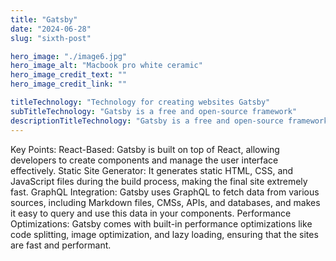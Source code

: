 ```yaml
---
title: "Gatsby"
date: "2024-06-28"
slug: "sixth-post"

hero_image: "./image6.jpg"
hero_image_alt: "Macbook pro white ceramic"
hero_image_credit_text: ""
hero_image_credit_link: ""

titleTechnology: "Technology for creating websites Gatsby"
subTitleTechnology: "Gatsby is a free and open-source framework"
descriptionTitleTechnology: "Gatsby is a free and open-source framework based on React that helps developers build fast and modern websites and applications. It uses GraphQL for data management and provides a robust environment for creating static sites that are optimized for performance."
---
```


Key Points:
React-Based: Gatsby is built on top of React, allowing developers to create components and manage the user interface effectively.
Static Site Generator: It generates static HTML, CSS, and JavaScript files during the build process, making the final site extremely fast.
GraphQL Integration: Gatsby uses GraphQL to fetch data from various sources, including Markdown files, CMSs, APIs, and databases, and makes it easy to query and use this data in your components.
Performance Optimizations: Gatsby comes with built-in performance optimizations like code splitting, image optimization, and lazy loading, ensuring that the sites are fast and performant.